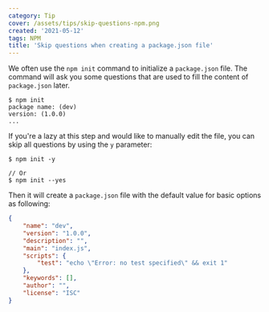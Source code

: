 ```yaml
---
category: Tip
cover: /assets/tips/skip-questions-npm.png
created: '2021-05-12'
tags: NPM
title: 'Skip questions when creating a package.json file'
---
```


We often use the `npm init` command to initialize a `package.json` file. The command will ask you some questions that are used to fill the content of `package.json` later.

```shell
$ npm init
package name: (dev)
version: (1.0.0)
...
```

If you're a lazy at this step and would like to manually edit the file, you can skip all questions by using the `y` parameter:

```shell
$ npm init -y

// Or
$ npm init --yes
```

Then it will create a `package.json` file with the default value for basic options as following:

```json
{
    "name": "dev",
    "version": "1.0.0",
    "description": "",
    "main": "index.js",
    "scripts": {
        "test": "echo \"Error: no test specified\" && exit 1"
    },
    "keywords": [],
    "author": "",
    "license": "ISC"
}
```
